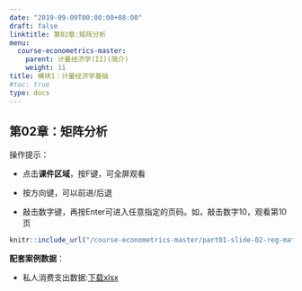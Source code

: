 ```yaml
---
date: "2019-09-09T00:00:00+08:00"
draft: false
linktitle: 第02章:矩阵分析
menu:
  course-econometrics-master:
    parent: 计量经济学(II)(简介)
    weight: 11
title: 模块1：计量经济学基础
#toc: true
type: docs
---
```


## 第02章：矩阵分析

操作提示：

- 点击**课件区域**，按F键，可全屏观看

- 按方向键，可以前进/后退

- 敲击数字键，再按Enter可进入任意指定的页码。如，敲击数字10，观看第10页


```r
knitr::include_url("/course-econometrics-master/part01-slide-02-reg-matrix.html")
```


**配套案例数据**：

- 私人消费支出数据:[下载xlsx](/course-econometrics-master/attach-file/xlsx/file-matrix-Table-C-6-matrix.xlsx) 
